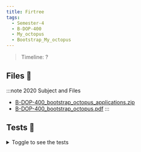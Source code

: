 ```yaml
---
title: Firtree
tags:
  - Semester-4
  - B-DOP-400
  - My_octopus
  - Bootstrap_My_octopus
---
```

> Timeline: ?


## Files 📂

:::note 2020 Subject and Files
- [B-DOP-400_bootstrap_octopus_applications.zip](https://github.com/Studio-17/Epitech-Subjects/raw/main/Semester-4/B-DOP-400/My_octopus/Bootstrap_My_octopus/B-DOP-400_bootstrap_octopus_applications.zip)
- [B-DOP-400_bootstrap_octopus.pdf](https://github.com/Studio-17/Epitech-Subjects/raw/main/Semester-4/B-DOP-400/My_octopus/Bootstrap_My_octopus/B-DOP-400_bootstrap_octopus.pdf)
:::

## Tests 🤖
<details>
  <summary>Toggle to see the tests</summary>
  <div>
Yo
  </div>
</details>
